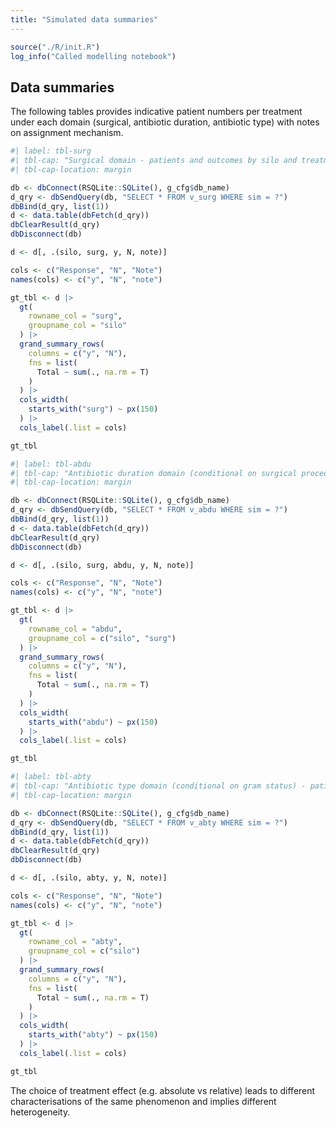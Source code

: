 ```yaml
---
title: "Simulated data summaries"
---
```


```r
source("./R/init.R")
log_info("Called modelling notebook")
```

## Data summaries

The following tables provides indicative patient numbers per treatment under each domain (surgical, antibiotic duration, antibiotic type) with notes on assignment mechanism.

```r
#| label: tbl-surg
#| tbl-cap: "Surgical domain - patients and outcomes by silo and treatment."
#| tbl-cap-location: margin

db <- dbConnect(RSQLite::SQLite(), g_cfg$db_name)
d_qry <- dbSendQuery(db, "SELECT * FROM v_surg WHERE sim = ?")
dbBind(d_qry, list(1))
d <- data.table(dbFetch(d_qry))
dbClearResult(d_qry)
dbDisconnect(db)

d <- d[, .(silo, surg, y, N, note)]

cols <- c("Response", "N", "Note")
names(cols) <- c("y", "N", "note")

gt_tbl <- d |> 
  gt(
    rowname_col = "surg",
    groupname_col = "silo"
  ) |>
  grand_summary_rows(
    columns = c("y", "N"),
    fns = list(
      Total ~ sum(., na.rm = T)
    )
  ) |> 
  cols_width(
    starts_with("surg") ~ px(150)
  ) |> 
  cols_label(.list = cols) 

gt_tbl
```

```r
#| label: tbl-abdu
#| tbl-cap: "Antibiotic duration domain (conditional on surgical procedure for late acute) - patients and outcomes by silo and treatment."
#| tbl-cap-location: margin

db <- dbConnect(RSQLite::SQLite(), g_cfg$db_name)
d_qry <- dbSendQuery(db, "SELECT * FROM v_abdu WHERE sim = ?")
dbBind(d_qry, list(1))
d <- data.table(dbFetch(d_qry))
dbClearResult(d_qry)
dbDisconnect(db)

d <- d[, .(silo, surg, abdu, y, N, note)]

cols <- c("Response", "N", "Note")
names(cols) <- c("y", "N", "note")

gt_tbl <- d |> 
  gt(
    rowname_col = "abdu",
    groupname_col = c("silo", "surg")
  ) |>
  grand_summary_rows(
    columns = c("y", "N"),
    fns = list(
      Total ~ sum(., na.rm = T)
    )
  ) |> 
  cols_width(
    starts_with("abdu") ~ px(150)
  ) |> 
  cols_label(.list = cols)

gt_tbl
```

```r
#| label: tbl-abty
#| tbl-cap: "Antibiotic type domain (conditional on gram status) - patients and outcomes by silo and treatment."
#| tbl-cap-location: margin

db <- dbConnect(RSQLite::SQLite(), g_cfg$db_name)
d_qry <- dbSendQuery(db, "SELECT * FROM v_abty WHERE sim = ?")
dbBind(d_qry, list(1))
d <- data.table(dbFetch(d_qry))
dbClearResult(d_qry)
dbDisconnect(db)

d <- d[, .(silo, abty, y, N, note)]

cols <- c("Response", "N", "Note")
names(cols) <- c("y", "N", "note")

gt_tbl <- d |> 
  gt(
    rowname_col = "abty",
    groupname_col = c("silo")
  ) |>
  grand_summary_rows(
    columns = c("y", "N"),
    fns = list(
      Total ~ sum(., na.rm = T)
    )
  ) |> 
  cols_width(
    starts_with("abty") ~ px(150)
  ) |> 
  cols_label(.list = cols)

gt_tbl
```



The choice of treatment effect (e.g. absolute vs relative) leads to different characterisations of the same phenomenon and implies different heterogeneity.





